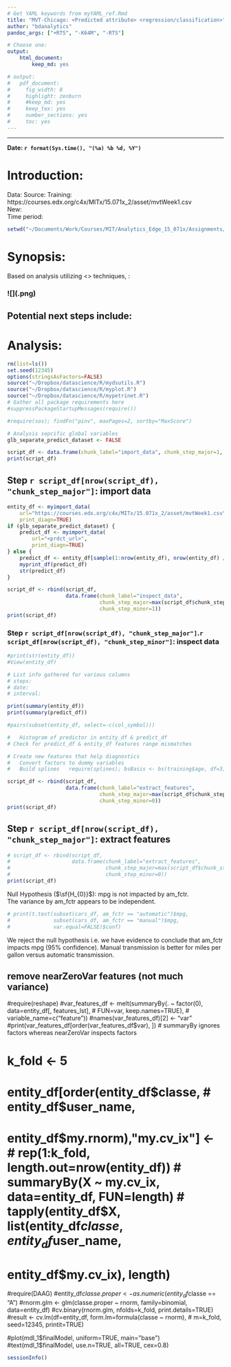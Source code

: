 ```yaml
---
# Get YAML keywords from myYAML_ref.Rmd
title: "MVT-Chicago: <Predicted attribute> <regression/classification>"
author: "bdanalytics"
pandoc_args: ["+RTS", "-K64M", "-RTS"]

# Choose one:
output:
    html_document:
        keep_md: yes

# output:
#   pdf_document:
#     fig_width: 8
#     highlight: zenburn
#     #keep_md: yes
#     keep_tex: yes
#     number_sections: yes
#     toc: yes
---
```


**  **    
**Date: `r format(Sys.time(), "(%a) %b %d, %Y")`**    

# Introduction:  

Data: 
Source: 
    Training:   https://courses.edx.org/c4x/MITx/15.071x_2/asset/mvtWeek1.csv  
    New:        <prdct_url>  
Time period: 

```r
setwd("~/Documents/Work/Courses/MIT/Analytics_Edge_15_071x/Assignments/HW1_MVT_Chicago")
```

# Synopsis:

Based on analysis utilizing <> techniques, <conclusion heading>:  

### ![](<filename>.png)

## Potential next steps include:

# Analysis: 
```r
rm(list=ls())
set.seed(12345)
options(stringsAsFactors=FALSE)
source("~/Dropbox/datascience/R/mydsutils.R")
source("~/Dropbox/datascience/R/myplot.R")
source("~/Dropbox/datascience/R/mypetrinet.R")
# Gather all package requirements here
#suppressPackageStartupMessages(require())

#require(sos); findFn("pinv", maxPages=2, sortby="MaxScore")

# Analysis sepcific global variables
glb_separate_predict_dataset <- FALSE

script_df <- data.frame(chunk_label="import_data", chunk_step_major=1, chunk_step_minor=0)
print(script_df)
```

## Step ``r script_df[nrow(script_df), "chunk_step_major"]``: import data
```r
entity_df <- myimport_data(
    url="https://courses.edx.org/c4x/MITx/15.071x_2/asset/mvtWeek1.csv", 
    print_diagn=TRUE)
if (glb_separate_predict_dataset) {
    predict_df <- myimport_data(
        url="<prdct_url>", 
        print_diagn=TRUE)
} else {
    predict_df <- entity_df[sample(1:nrow(entity_df), nrow(entity_df) / 1000),]
    myprint_df(predict_df)
    str(predict_df)
}         

script_df <- rbind(script_df, 
                   data.frame(chunk_label="inspect_data", 
                              chunk_step_major=max(script_df$chunk_step_major)+1, 
                              chunk_step_minor=1))
print(script_df)
```

### Step ``r script_df[nrow(script_df), "chunk_step_major"]``.``r script_df[nrow(script_df), "chunk_step_minor"]``: inspect data
```r
#print(str(entity_df))
#View(entity_df)

# List info gathered for various columns
# steps:
# date:
# interval:

print(summary(entity_df))
print(summary(predict_df))

#pairs(subset(entity_df, select=-c(col_symbol)))

#   Histogram of predictor in entity_df & predict_df
# Check for predict_df & entity_df features range mismatches

# Create new features that help diagnostics
#   Convert factors to dummy variables
#   Build splines   require(splines); bsBasis <- bs(training$age, df=3)

script_df <- rbind(script_df, 
                   data.frame(chunk_label="extract_features", 
                              chunk_step_major=max(script_df$chunk_step_major)+1, 
                              chunk_step_minor=0))
print(script_df)
```

## Step ``r script_df[nrow(script_df), "chunk_step_major"]``: extract features
```r

# script_df <- rbind(script_df, 
#                    data.frame(chunk_label="extract_features", 
#                               chunk_step_major=max(script_df$chunk_step_major)+1, 
#                               chunk_step_minor=0))
print(script_df)
```

Null Hypothesis ($\sf{H_{0}}$): mpg is not impacted by am_fctr.  
The variance by am_fctr appears to be independent. 
```r
# print(t.test(subset(cars_df, am_fctr == "automatic")$mpg, 
#              subset(cars_df, am_fctr == "manual")$mpg, 
#              var.equal=FALSE)$conf)
```
We reject the null hypothesis i.e. we have evidence to conclude that am_fctr impacts mpg (95% confidence). Manual transmission is better for miles per gallon versus automatic transmission.

## remove nearZeroVar features (not much variance)
#require(reshape)
#var_features_df <- melt(summaryBy(. ~ factor(0), data=entity_df[, features_lst], 
#                             FUN=var, keep.names=TRUE), 
#                             variable_name=c("feature"))
#names(var_features_df)[2] <- "var"
#print(var_features_df[order(var_features_df$var), ])
# summaryBy ignores factors whereas nearZeroVar inspects factors

# k_fold <- 5
# entity_df[order(entity_df$classe, 
#                   entity_df$user_name, 
#                   entity_df$my.rnorm),"my.cv_ix"] <- 
#     rep(1:k_fold, length.out=nrow(entity_df))
# summaryBy(X ~ my.cv_ix, data=entity_df, FUN=length)
# tapply(entity_df$X, list(entity_df$classe, entity_df$user_name, 
#                            entity_df$my.cv_ix), length)

#require(DAAG)
#entity_df$classe.proper <- as.numeric(entity_df$classe == "A")
#rnorm.glm <- glm(classe.proper ~ rnorm, family=binomial, data=entity_df)
#cv.binary(rnorm.glm, nfolds=k_fold, print.details=TRUE)
#result <- cv.lm(df=entity_df, form.lm=formula(classe ~ rnorm), 
#                    m=k_fold, seed=12345, printit=TRUE)

#plot(mdl_1$finalModel, uniform=TRUE, main="base")
#text(mdl_1$finalModel, use.n=TRUE, all=TRUE, cex=0.8)


```r
sessionInfo()
```